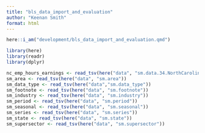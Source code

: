 ```yaml
---
title: "bls_data_import_and_evaluation"
author: "Keenan Smith"
format: html
---
```


```r
here::i_am("development/bls_data_import_and_evaluation.qmd")
```

```r
library(here)
library(readr)
library(dplyr)
```

```r
nc_emp_hours_earnings <- read_tsv(here("data", "sm.data.34.NorthCarolina"))
sm_area <- read_tsv(here("data", "sm.area"))
sm_data_type <- read_tsv(here("data","sm.data_type"))
sm_footnote <- read_tsv(here("data", "sm.footnote"))
sm_industry <- read_tsv(here("data", "sm.industry"))
sm_period <- read_tsv(here("data", "sm.period"))
sm_seasonal <- read_tsv(here("data", "sm.seasonal"))
sm_series <- read_tsv(here("data", "sm.series"))
sm_state <- read_tsv(here("data", "sm.state"))
sm_supersector <- read_tsv(here("data", "sm.supersector"))
```

```r

```

